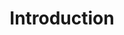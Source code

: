 ---
authors:
- org/sigpwny
featured: false
slides: intro.pdf
tags:
- welcome
time_start: 2017-09-07T18:00:00.000000-05:00
title: Introduction
week_number: 1
---
